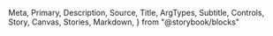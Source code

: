   Meta,
  Primary,
  Description,
  Source,
  Title,
  ArgTypes,
  Subtitle,
  Controls,
  Story,
  Canvas,
  Stories,
  Markdown,
} from "@storybook/blocks"

<Meta of={MapTooltip} />
<Title />
<Description of={MapTooltip} />

```tsx
import { MapTooltip } from "@einride/ui-maps"
```

## Basic

<Description of={MapTooltip.Basic} />
<Canvas
  of={MapTooltip.Basic}
  source={{
    code: `
const { colorScheme } = useColorScheme()
return (
  <Map
    style={{
      height: "80vh",
    }}
    mapboxAccessToken={mapboxAccessToken}
    mapStyle={colorScheme === "light" ? mapboxStyleLight : mapboxStyleDark}
    initialViewState={{
      latitude: 51.1657,
      longitude: 10.4515,
      zoom: 4,
    }}
  >
    <MapTooltip
      position={{
        lat: 51.1657,
        lng: 10.4515,
      }}
    >
      <Text variant="bodyMd">Lorem Ipsum</Text>,
    </MapTooltip>
  </Map>
)
`,
  }}
/>
<Controls of={MapTooltip.Basic} />
